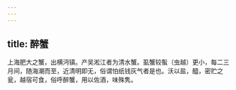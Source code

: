 ```yaml
---
---
---
```

title: 醉蟹
---



上海肥大之蟹，出横沔镇。产吴淞江者为清水蟹。虱蟹较蟚（虫越）更小，每二三月间，随海潮而至，近清明即无，俗谓怕纸钱灰气者是也。沃以盐，醯，密贮之瓮，越宿可食，俗呼醉蟹，用以佐酒，味殊隽。